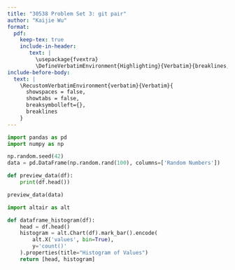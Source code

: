 ```yaml
---
title: "30538 Problem Set 3: git pair"
author: "Kaijie Wu"
format: 
  pdf:
    keep-tex: true
    include-in-header: 
       text: |
         \usepackage{fvextra}
         \DefineVerbatimEnvironment{Highlighting}{Verbatim}{breaklines,commandchars=\\\{\}}
include-before-body:
  text: |
    \RecustomVerbatimEnvironment{verbatim}{Verbatim}{
      showspaces = false,
      showtabs = false,
      breaksymbolleft={},
      breaklines
    }
---
```


```python
import pandas as pd
import numpy as np

np.random.seed(42)
data = pd.DataFrame(np.random.rand(100), columns=['Random Numbers'])

def preview_data(df):
    print(df.head())

preview_data(data)

import altair as alt

def dataframe_histogram(df):
    head = df.head()
    histogram = alt.Chart(df).mark_bar().encode(
        alt.X('values', bin=True),
        y='count()'
    ).properties(title="Histogram of Values")
    return [head, histogram]
```